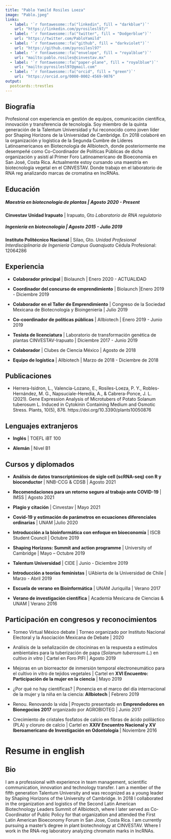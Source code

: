 ```yaml
---
title: "Pablo Yamild Rosiles Loeza"
image: "Pablo.jpeg"
links:
  - label: '`r fontawesome::fa("linkedin", fill = "darkblue")`'
    url: "https://linkedin.com/pyrosilesl97/"
  - label: '`r fontawesome::fa("twitter", fill = "Dodgerblue")`'
    url: "https://twitter.com/PabloYamild"
  - label: '`r fontawesome::fa("github", fill = "darkviolet")`'
    url: "https://github.com/pyrosilesl97"
  - label: '`r fontawesome::fa("envelope", fill = "royalblue")`'
    url: "mailto:pablo.rosiles@cinvestav.mx"
  - label: '`r fontawesome::fa("paper-plane", fill = "royalblue")`'
    url: "mailto:pyrosilesl97@gmail.com"
  - label: '`r fontawesome::fa("orcid", fill = "green")`'
    url: "https://orcid.org/0000-0002-4569-9076"
output:
  postcards::trestles
---
```


## Biografía
Profesional con experiencia en gestión de equipos, comunicación científica, innovación y transferencia de tecnología. Soy miembro de la quinta generación de la Talentum Universidad y fui reconocido como joven líder por Shaping Horizons de la Universidad de Cambridge. En 2018 colaboré en la organización y logística de la Segunda Cumbre de Líderes Latinoamericanos en Biotecnología de Allbiotech, donde posteriormente me desempeñé como Co-Coordinador de Políticas Públicas de dicha organización y asistí al Primer Foro Latinoamericano de Bioeconomía en San José, Costa Rica. Actualmente estoy cursando una maestría en biotecnología vegetal en el CINVESTAV. Donde trabajo en el laboratorio de RNA reg analizando marcas de cromatina en lncRNAs. 


## Educación

##### Maestría en biotecnología de plantas | Agosto 2020 - Present
**Cinvestav Unidad Irapuato** | Irapuato, Gto
*Laboratorio de RNA regulatorio*


##### Ingeniería en biotecnología | Agosto 2015 - Julio 2019
**Instituto Politécnico Nacional** | Silao, Gto.
*Unidad Profesional Interdisciplinaria de Ingeniería Campus Guanajuato*
Cédula Profesional: 12064286

## Experiencia

- **Colaborador principal ** | Biolaunch | Enero 2020 - ACTUALIDAD

- **Coordinador del concurso de emprendimiento** | Biolaunch |Enero 2019 - Diciembre 2019

- **Colaborador en el Taller de Emprendimiento** | Congreso de la Sociedad Mexicana de Biotecnología y Bioingeniería | Julio 2019

- **Co-coordinador de políticas públicas** | Allbiotech | Enero 2019 - Junio 2019

- **Tesista de licenciatura**  | Laboratorio de transformación genética de plantas CINVESTAV-Irapuato | Diciembre 2017 - Junio 2019

- **Colaborador** | Clubes de Ciencia México | Agosto de 2018

- **Equipo de logística** | Allbiotech | Marzo de 2018 - Diciembre de 2018

## Publicaciones

- Herrera-Isidron, L., Valencia-Lozano, E., Rosiles-Loeza, P. Y., Robles-Hernández, M. G., Napsuciale-Heredia, A., & Cabrera-Ponce, J. L. (2021). Gene Expression Analysis of Microtubers of Potato Solanum tuberosum L. Induced in Cytokinin Containing Medium and Osmotic Stress. Plants, 10(5), 876. https://doi.org/10.3390/plants10050876

## Lenguajes extranjeros 

- **Inglés** | TOEFL iBT 100

- **Alemán** | Nivel B1

## Cursos y diplomados 

- **Análisis de datos transcriptómicos de sigle cell (scRNA-seq) con R y bioconductor** | NNB-CCG & CDSB  | Agosto 2021

- **Recomendaciones para un retorno seguro al trabajo ante COVID-19** | IMSS | Agosto 2021

- **Plagio y citación** | Cinvestav | Mayo 2021

- **Covid-19 y estimación de parámetros en ecuaciones diferenciales ordinarias** | UNAM |Julio 2020

- **Introducción a la bioinformática con enfoque en bioeconomía** | ISCB Student Council | Octubre 2019

- **Shaping Horizons: Summit and action programme** | University of Cambridge | Mayo – Octubre 2019

- **Talentum Universidad** | CIDE | Junio - Diciembre 2019

- **Introducción a teorías feministas** | UAbierta de la Universidad de Chile | Marzo - Abril 2019

- **Escuela de verano en Bioinformática** | UNAM Juriquilla | Verano 2017

- **Verano de investigación científica** | Academia Mexicana de Ciencias & UNAM | Verano 2016

## Participación en congresos y reconocimientos

- Torneo Virtual México debate | Torneo organizado por Instituto Nacional Electoral y la Asociación Mexicana de Debate | 2020

- Análisis de la señalización de citocininas en la respuesta a estímulos ambientales para la tuberización de papa (*Solanum tuberosum L.*) en cultivo *in vitro* | Cartel en Foro PIFI | Agosto 2019

- Mejoras en un biorreactor de inmersión temporal electroneumático para el cultivo in vitro de tejidos vegetales | Cartel en **XVI Encuentro: Participación de la mujer en la ciencia** | Mayo 2019

- ¿Por qué no hay científicas? | Ponencia en el marco del día internacional de la mujer y la niña en la ciencia: **Allbiotech** | Febrero 2019

- Renou. Renovando la vida | Proyecto presentado en **Emprendedores en Bionegocios 2017** organizado por AGROBIOTEG | Junio 2017

- Crecimiento de cristales fosfatos de calcio en fibras de ácido poliláctico (PLA) y cloruro de calcio | Cartel en **XXIV Encuentro Nacional y XV Iberoamericano de Investigación en Odontología** | Noviembre 2016


# Resume in english 

## Bio
I am a professional with experience in team management, scientific communication, innovation and technology transfer. I am a member of the fifth generation Talentum University and was recognized as a young leader by Shaping Horizons of the University of Cambridge. In 2018 I collaborated in the organization and logistics of the Second Latin American Biotechnology Leaders Summit of Allbiotech, where I later served as Co-Coordinator of Public Policy for that organization and attended the First Latin American Bioeconomy Forum in San Jose, Costa Rica. I am currently pursuing a master's degree in plant biotechnology at CINVESTAV. Where I work in the RNA-reg laboratory analyzing chromatin marks in lncRNAs. 
